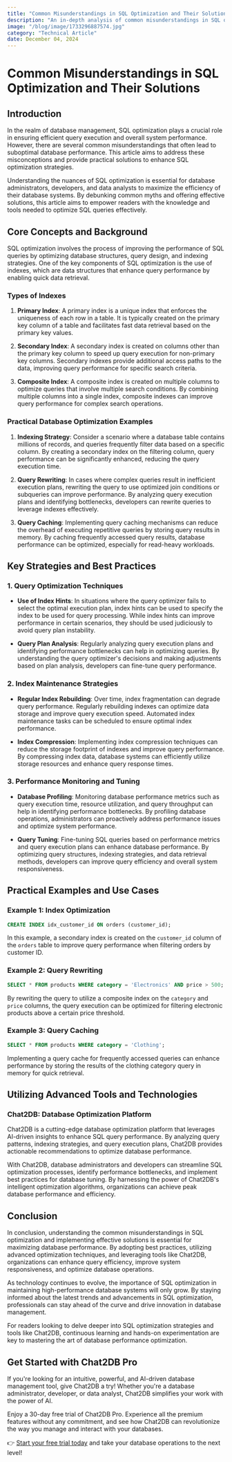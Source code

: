 ```yaml
---
title: "Common Misunderstandings in SQL Optimization and Their Solutions"
description: "An in-depth analysis of common misunderstandings in SQL optimization and practical solutions to enhance database performance."
image: "/blog/image/1733296887574.jpg"
category: "Technical Article"
date: December 04, 2024
---
```


# Common Misunderstandings in SQL Optimization and Their Solutions

## Introduction

In the realm of database management, SQL optimization plays a crucial role in ensuring efficient query execution and overall system performance. However, there are several common misunderstandings that often lead to suboptimal database performance. This article aims to address these misconceptions and provide practical solutions to enhance SQL optimization strategies.

Understanding the nuances of SQL optimization is essential for database administrators, developers, and data analysts to maximize the efficiency of their database systems. By debunking common myths and offering effective solutions, this article aims to empower readers with the knowledge and tools needed to optimize SQL queries effectively.

## Core Concepts and Background

SQL optimization involves the process of improving the performance of SQL queries by optimizing database structures, query design, and indexing strategies. One of the key components of SQL optimization is the use of indexes, which are data structures that enhance query performance by enabling quick data retrieval.

### Types of Indexes

1. **Primary Index**: A primary index is a unique index that enforces the uniqueness of each row in a table. It is typically created on the primary key column of a table and facilitates fast data retrieval based on the primary key values.

2. **Secondary Index**: A secondary index is created on columns other than the primary key column to speed up query execution for non-primary key columns. Secondary indexes provide additional access paths to the data, improving query performance for specific search criteria.

3. **Composite Index**: A composite index is created on multiple columns to optimize queries that involve multiple search conditions. By combining multiple columns into a single index, composite indexes can improve query performance for complex search operations.

### Practical Database Optimization Examples

1. **Indexing Strategy**: Consider a scenario where a database table contains millions of records, and queries frequently filter data based on a specific column. By creating a secondary index on the filtering column, query performance can be significantly enhanced, reducing the query execution time.

2. **Query Rewriting**: In cases where complex queries result in inefficient execution plans, rewriting the query to use optimized join conditions or subqueries can improve performance. By analyzing query execution plans and identifying bottlenecks, developers can rewrite queries to leverage indexes effectively.

3. **Query Caching**: Implementing query caching mechanisms can reduce the overhead of executing repetitive queries by storing query results in memory. By caching frequently accessed query results, database performance can be optimized, especially for read-heavy workloads.

## Key Strategies and Best Practices

### 1. Query Optimization Techniques

- **Use of Index Hints**: In situations where the query optimizer fails to select the optimal execution plan, index hints can be used to specify the index to be used for query processing. While index hints can improve performance in certain scenarios, they should be used judiciously to avoid query plan instability.

- **Query Plan Analysis**: Regularly analyzing query execution plans and identifying performance bottlenecks can help in optimizing queries. By understanding the query optimizer's decisions and making adjustments based on plan analysis, developers can fine-tune query performance.

### 2. Index Maintenance Strategies

- **Regular Index Rebuilding**: Over time, index fragmentation can degrade query performance. Regularly rebuilding indexes can optimize data storage and improve query execution speed. Automated index maintenance tasks can be scheduled to ensure optimal index performance.

- **Index Compression**: Implementing index compression techniques can reduce the storage footprint of indexes and improve query performance. By compressing index data, database systems can efficiently utilize storage resources and enhance query response times.

### 3. Performance Monitoring and Tuning

- **Database Profiling**: Monitoring database performance metrics such as query execution time, resource utilization, and query throughput can help in identifying performance bottlenecks. By profiling database operations, administrators can proactively address performance issues and optimize system performance.

- **Query Tuning**: Fine-tuning SQL queries based on performance metrics and query execution plans can enhance database performance. By optimizing query structures, indexing strategies, and data retrieval methods, developers can improve query efficiency and overall system responsiveness.

## Practical Examples and Use Cases

### Example 1: Index Optimization

```sql
CREATE INDEX idx_customer_id ON orders (customer_id);
```

In this example, a secondary index is created on the `customer_id` column of the `orders` table to improve query performance when filtering orders by customer ID.

### Example 2: Query Rewriting

```sql
SELECT * FROM products WHERE category = 'Electronics' AND price > 500;
```

By rewriting the query to utilize a composite index on the `category` and `price` columns, the query execution can be optimized for filtering electronic products above a certain price threshold.

### Example 3: Query Caching

```sql
SELECT * FROM products WHERE category = 'Clothing';
```

Implementing a query cache for frequently accessed queries can enhance performance by storing the results of the clothing category query in memory for quick retrieval.

## Utilizing Advanced Tools and Technologies

### Chat2DB: Database Optimization Platform

Chat2DB is a cutting-edge database optimization platform that leverages AI-driven insights to enhance SQL query performance. By analyzing query patterns, indexing strategies, and query execution plans, Chat2DB provides actionable recommendations to optimize database performance.

With Chat2DB, database administrators and developers can streamline SQL optimization processes, identify performance bottlenecks, and implement best practices for database tuning. By harnessing the power of Chat2DB's intelligent optimization algorithms, organizations can achieve peak database performance and efficiency.

## Conclusion

In conclusion, understanding the common misunderstandings in SQL optimization and implementing effective solutions is essential for maximizing database performance. By adopting best practices, utilizing advanced optimization techniques, and leveraging tools like Chat2DB, organizations can enhance query efficiency, improve system responsiveness, and optimize database operations.

As technology continues to evolve, the importance of SQL optimization in maintaining high-performance database systems will only grow. By staying informed about the latest trends and advancements in SQL optimization, professionals can stay ahead of the curve and drive innovation in database management.

For readers looking to delve deeper into SQL optimization strategies and tools like Chat2DB, continuous learning and hands-on experimentation are key to mastering the art of database performance optimization.


## Get Started with Chat2DB Pro

If you're looking for an intuitive, powerful, and AI-driven database management tool, give Chat2DB a try! Whether you're a database administrator, developer, or data analyst, Chat2DB simplifies your work with the power of AI.

Enjoy a 30-day free trial of Chat2DB Pro. Experience all the premium features without any commitment, and see how Chat2DB can revolutionize the way you manage and interact with your databases.

👉 [Start your free trial today](https://chat2db.ai/pricing) and take your database operations to the next level!
